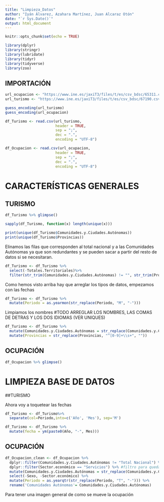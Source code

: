 ```yaml
---
title: "Limpieza_Datos"
author: "Iyán Álvarez, Azahara Martínez, Juan Alcaraz Otón"
date: "`r Sys.Date()`"
output: html_document
---
```


```r
knitr::opts_chunk$set(echo = TRUE)
```

```r
library(dplyr)
library(stringr)
library(lubridate)
library(tidyr)
library(tidyverse)
library(zoo)
```

## IMPORTACIÓN

```r
url_ocupacion <- "https://www.ine.es/jaxiT3/files/t/es/csv_bdsc/65311.csv?nocab=1"
url_turismo <- "https://www.ine.es/jaxiT3/files/t/es/csv_bdsc/67190.csv?nocab=1"
```

```r
guess_encoding(url_turismo)
guess_encoding(url_ocupacion)
```

```r
df_Turismo <- read.csv(url_turismo,
                       header = TRUE,
                       sep = ";",
                       dec = ".",
                       encoding = "UTF-8")

df_Ocupacion <- read.csv(url_ocupacion,
                       header = TRUE,
                       sep = ";",
                       dec = ".",
                       encoding = "UTF-8")
```

# CARACTERÍSTICAS GENERALES

## TURISMO

```r
df_Turismo %>% glimpse()
```

```r
sapply(df_Turismo, function(x) length(unique(x)))
```
```r
print(unique(df_Turismo$Comunidades.y.Ciudades.Autónomas))
print(unique(df_Turismo$Provincias))
```
Elinamos las filas que corresponden al total nacional y a las Comunidades Autónomas ya que son redundantes y se pueden sacar a partir del resto de datos si se necesitaran.

```r
df_Turismo <- df_Turismo %>%
  select(-Totales.Territoriales)%>%
  filter(str_trim(Comunidades.y.Ciudades.Autónomas) != "", str_trim(Provincias) != "")
```

Como hemos visto arriba hay que arreglar los tipos de datos, empezamos con las fechas

```r
df_Turismo <- df_Turismo %>%
  mutate(Periodo = as.yearmon(str_replace(Periodo, "M", "-")))
```

Limpiamos los nombres #TODO ARREGLAR LOS NOMBRES, LAS COMAS DE DETRAS Y LOS DOS IDIOMAS (VER UNIQUES)

```r
df_Turismo <- df_Turismo %>% 
  mutate(Comunidades.y.Ciudades.Autónomas = str_replace(Comunidades.y.Ciudades.Autónomas, "^[0-9]+\\s+", "")) %>% 
  mutate(Provincias = str_replace(Provincias, "^[0-9]+\\s+", ""))
```


## OCUPACIÓN

```r
df_Ocupacion %>% glimpse()
```


# LIMPIEZA BASE DE DATOS 

##TURISMO 

Ahora voy a toquetear las fechas

```r
df_Turismo <- df_Turismo%>%
  separate(col=Periodo,into=c('Año', 'Mes'), sep='M')

df_Turismo <- df_Turismo %>%
  mutate(fecha = ym(paste0(Año, "-", Mes)))
```

## OCUPACIÓN

```r
df_Ocupacion_clean <- df_Ocupacion %>%
  dplyr::filter(Comunidades.y.Ciudades.Autónomas != "Total Nacional") %>% #elimino los totales pq son redundantes
  dplyr::filter(Sector.económico == "Servicios") %>% #filtro para quedarme solo con el sector servicios que es el que me interesa
  mutate(Comunidades.y.Ciudades.Autónomas = str_replace(Comunidades.y.Ciudades.Autónomas, "^[0-9]+\\s+", "")) %>%#elimino la enumeracion de los nombres de las comunidades
  select(-Sexo, -Sector.económico) %>% 
  mutate(Periodo = as.yearqtr(str_replace(Periodo, "T", "-"))) %>%
  rename('Comunidades Autónomas'= Comunidades.y.Ciudades.Autónomas)

```

Para tener una imagen general de como se mueve la ocupación
```r

```

